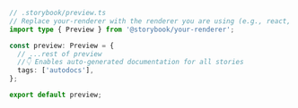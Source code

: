 ```ts
// .storybook/preview.ts
// Replace your-renderer with the renderer you are using (e.g., react, vue3)
import type { Preview } from '@storybook/your-renderer';

const preview: Preview = {
  // ...rest of preview
  //👇 Enables auto-generated documentation for all stories
  tags: ['autodocs'],
};

export default preview;
```
